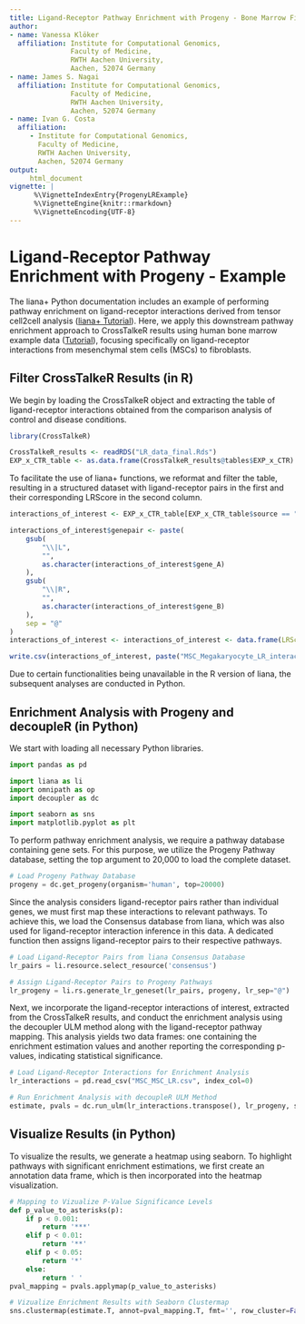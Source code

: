 ```yaml
---
title: Ligand-Receptor Pathway Enrichment with Progeny - Bone Marrow Fibrosis in Human
author:
- name: Vanessa Klöker
  affiliation: Institute for Computational Genomics,
               Faculty of Medicine,
               RWTH Aachen University,
               Aachen, 52074 Germany
- name: James S. Nagai
  affiliation: Institute for Computational Genomics,
               Faculty of Medicine,
               RWTH Aachen University,
               Aachen, 52074 Germany
- name: Ivan G. Costa
  affiliation:
     - Institute for Computational Genomics,
       Faculty of Medicine,
       RWTH Aachen University,
       Aachen, 52074 Germany
output:
     html_document
vignette: |
      %\VignetteIndexEntry{ProgenyLRExample}
      %\VignetteEngine{knitr::rmarkdown}
      %\VignetteEncoding{UTF-8}
---
```


# Ligand-Receptor Pathway Enrichment with Progeny - Example

The liana+ Python documentation includes an example of performing pathway enrichment on ligand-receptor interactions derived from tensor cell2cell analysis ([liana+ Tutorial](https://liana-py.readthedocs.io/en/latest/notebooks/liana_c2c.html)). Here, we apply this downstream pathway enrichment approach to CrossTalkeR results using human bone marrow example data ([Tutorial](https://costalab.github.io/CrossTalkeR/articles/HumanFibrosis.html)), focusing specifically on ligand-receptor interactions from mesenchymal stem cells (MSCs) to fibroblasts.

## Filter CrossTalkeR Results (in R)

We begin by loading the CrossTalkeR object and extracting the table of ligand-receptor interactions obtained from the comparison analysis of control and disease conditions.
```R
library(CrossTalkeR)

CrossTalkeR_results <- readRDS("LR_data_final.Rds")
EXP_x_CTR_table <- as.data.frame(CrossTalkeR_results@tables$EXP_x_CTR)
```

To facilitate the use of liana+ functions, we reformat and filter the table, resulting in a structured dataset with ligand-receptor pairs in the first and their corresponding LRScore in the second column.
```R
interactions_of_interest <- EXP_x_CTR_table[EXP_x_CTR_table$source == "MSC" & EXP_x_CTR_table$target == "MSC", ]

interactions_of_interest$genepair <- paste(
    gsub(
        "\\|L",
        "",
        as.character(interactions_of_interest$gene_A)
    ),
    gsub(
        "\\|R",
        "",
        as.character(interactions_of_interest$gene_B)
    ),
    sep = "@"
)
interactions_of_interest <- interactions_of_interest <- data.frame(LRScore = interactions_of_interest$LRScore, row.names = interactions_of_interest$genepair)

write.csv(interactions_of_interest, paste("MSC_Megakaryocyte_LR_interactions.csv"))
```

Due to certain functionalities being unavailable in the R version of liana, the subsequent analyses are conducted in Python.

## Enrichment Analysis with Progeny and decoupleR (in Python)
We start with loading all necessary Python libraries.
```python
import pandas as pd

import liana as li
import omnipath as op
import decoupler as dc

import seaborn as sns
import matplotlib.pyplot as plt
```

To perform pathway enrichment analysis, we require a pathway database containing gene sets. For this purpose, we utilize the Progeny Pathway database, setting the top argument to 20,000 to load the complete dataset.
```python
# Load Progeny Pathway Database
progeny = dc.get_progeny(organism='human', top=20000)
```

Since the analysis considers ligand-receptor pairs rather than individual genes, we must first map these interactions to relevant pathways. To achieve this, we load the Consensus database from liana, which was also used for ligand-receptor interaction inference in this data. A dedicated function then assigns ligand-receptor pairs to their respective pathways.
```python
# Load Ligand-Receptor Pairs from liana Consensus Database
lr_pairs = li.resource.select_resource('consensus')

# Assign Ligand-Receptor Pairs to Progeny Pathways
lr_progeny = li.rs.generate_lr_geneset(lr_pairs, progeny, lr_sep="@")
```

Next, we incorporate the ligand-receptor interactions of interest, extracted from the CrossTalkeR results, and conduct the enrichment analysis using the decoupler ULM method along with the ligand-receptor pathway mapping. This analysis yields two data frames: one containing the enrichment estimation values and another reporting the corresponding p-values, indicating statistical significance.
```python
# Load Ligand-Receptor Interactions for Enrichment Analysis
lr_interactions = pd.read_csv("MSC_MSC_LR.csv", index_col=0)

# Run Enrichment Analysis with decoupleR ULM Method
estimate, pvals = dc.run_ulm(lr_interactions.transpose(), lr_progeny, source="source", target="interaction", use_raw=False)
```

## Visualize Results (in Python)

To visualize the results, we generate a heatmap using seaborn. To highlight pathways with significant enrichment estimations, we first create an annotation data frame, which is then incorporated into the heatmap visualization.
```python
# Mapping to Vizualize P-Value Significance Levels
def p_value_to_asterisks(p):
    if p < 0.001:
        return '***'
    elif p < 0.01:
        return '**'
    elif p < 0.05:
        return '*'
    else:
        return ' '
pval_mapping = pvals.applymap(p_value_to_asterisks)

# Vizualize Enrichment Results with Seaborn Clustermap
sns.clustermap(estimate.T, annot=pval_mapping.T, fmt='', row_cluster=False, figsize=(7, 2), cmap="vlag")

```

<figure class="figure" style="display: table; margin: auto; height: 60%; width: 60%;">
  <img src="Progeny_images/MSC_Fibroblast_enrichment.png" alt="">
  <figcaption class="figcaption" style="display: table-caption; caption-side: bottom;"> </figcaption>
</figure>

<br/><br/>

The heatmap shows, that signaling in the WNT pathway is significantly enriched in the ligand-receptor interactions between MSCs and fibroblasts. Further the result indicates that this pathway is up in the disease condition. On the other hand MAPK and VEGF pathways are predicted to be down in the disease condition.
